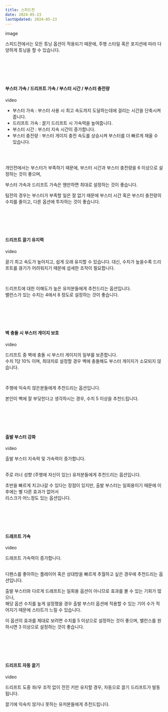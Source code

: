 ```yaml
---
title: 스피드전
date: 2024-05-23
lastUpdated: 2024-05-23
---
```


<Ratio>image</Ratio>

스피드전에서는 모든 튜닝 옵션이 적용되기 때문에, 주행 스타일 혹은 포지션에 따라 다양하게 튜닝을 할 수 있습니다.

<br/><br/><br/><br/>

#### 부스터 가속 / 드리프트 가속 / 부스터 시간 / 부스터 충전량

<Ratio>video</Ratio>

- 부스터 가속 : 부스터 사용 시 최고 속도까지 도달하는데에 걸리는 시간을 단축시켜줍니다.
- 드리프트 가속 : 끌기 드리프트 시 가속력을 높여줍니다.
- 부스터 시간 : 부스터 지속 시간이 증가합니다.
- 부스터 충전량 : 부스터 게이지 충전 속도를 상승시켜 부스터를 더 빠르게 채울 수 있습니다.

<br/>
<br/>

개인전에서는 부스터가 부족하기 때문에, 부스터 시간과 부스터 충전량을 6 이상으로 설정하는 것이 좋으며,

부스터 가속과 드리프트 가속은 웬만하면 최대로 설정하는 것이 좋습니다.
<br/>

팀전의 경우는 부스터가 부족할 일은 잘 없기 때문에 부스터 시간 혹은 부스터 충전량의 수치를 줄이고,
다른 옵션에 투자하는 것이 좋습니다.

<br/><br/><br/><br/>

#### 드리프트 끌기 유지력

<Ratio>video</Ratio>

끌기 최고 속도가 높아지고, 쉽게 오래 유지할 수 있습니다. 
대신, 수치가 높을수록 드리프트를 끊기가 어려워지기 때문에 섬세한 조작이 필요합니다.

<br/>

드리프트에 대한 이해도가 높은 유저분들에게 추천드리는 옵션입니다. <br/>
밸런스가 있는 수치는 4에서 8 정도로 설정하는 것이 좋습니다.

<br/><br/><br/><br/>

#### 벽 충돌 시 부스터 게이지 보호

<Ratio>video</Ratio>

드리프트 중 벽에 충돌 시 부스터 게이지의 일부를 보존합니다. <br/>
수치 1당 10% 이며, 최대치로 설정할 경우 벽에 충돌해도 부스터 게이지가 소모되지 않습니다.

<br/>

주행에 익숙치 않은분들에게 추천드리는 옵션입니다. 

본인이 벽에 잘 부딪힌다고 생각하시는 경우, 수치 5 이상을 추천드립니다.

<br/><br/><br/><br/>

#### 출발 부스터 강화

<Ratio>video</Ratio>

출발 부스터 지속력 및 가속력이 증가합니다. <br/><br/>

주로 러너 성향 (주행에 자신이 있는) 유저분들에게 추천드리는 옵션입니다.
<br/>

초반을 빠르게 치고나갈 수 있다는 장점이 있지만, 출발 부스터는 일회용이기 때문에 이후에는 별 다른 효과가 없어서 <br/> 리스크가 어느정도 있는 옵션입니다.

<br/><br/><br/><br/>

#### 드래프트 가속

<Ratio>video</Ratio>

드래프트 가속력이 증가합니다. <br/><br/>

디펜스를 좋아하는 플레이어 혹은 상대방을 빠르게 추월하고 싶은 경우에 추천드리는 옵션입니다.
<br/>

출발 부스터와 다르게 드래프트는 일회용 옵션이 아니므로 효과를 볼 수 있는 기회가 많으나, <br/> 해당 옵션 수치를 높게 설정했을 경우 출발 부스터 옵션에 적용할 수 있는 기어 수가 적어지기 때문에 스타트가 느릴 수 있습니다.
<br/>

이 옵션의 효과를 제대로 보려면 수치를 5 이상으로 설정하는 것이 좋으며, 밸런스를 원하시면 3 이상으로 설정하는 것이 좋습니다.

<br/><br/><br/><br/>

#### 드리프트 자동 끌기

<Ratio>video</Ratio>

드리프트 도중 좌/우 조작 없이 전진 키만 유지할 경우, 자동으로 끌기 드리프트가 발동됩니다. 
<br/>

끌기에 익숙치 않거나 못하는 유저분들에게 추천드립니다.